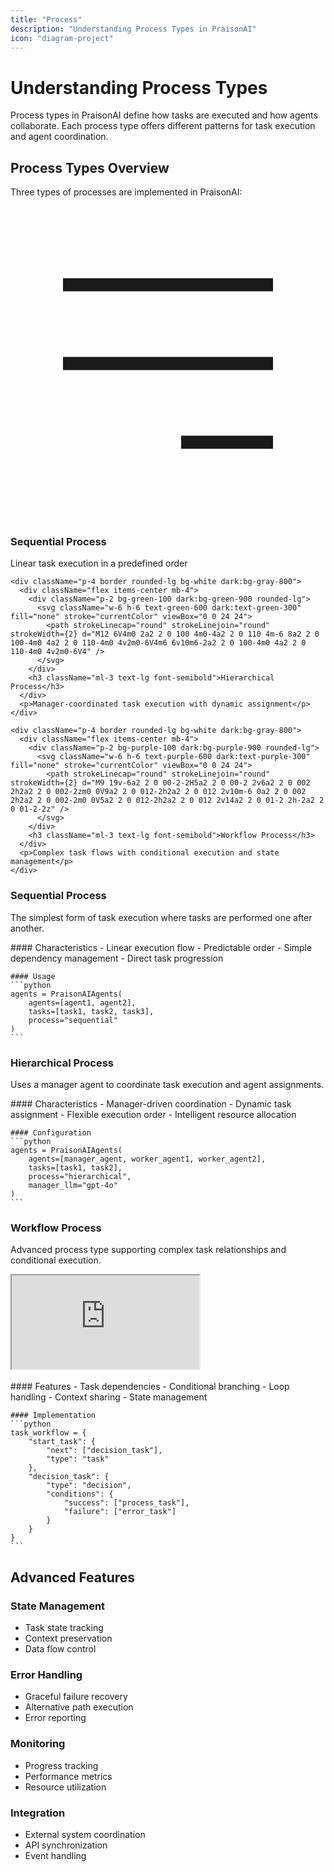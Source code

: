 ```yaml
---
title: "Process"
description: "Understanding Process Types in PraisonAI"
icon: "diagram-project"
---
```


# Understanding Process Types

Process types in PraisonAI define how tasks are executed and how agents collaborate. Each process type offers different patterns for task execution and agent coordination.

## Process Types Overview

Three types of processes are implemented in PraisonAI:

<Frame>
  <div className="grid grid-cols-1 md:grid-cols-3 gap-4">
    <div className="p-4 border rounded-lg bg-white dark:bg-gray-800">
      <div className="flex items-center mb-4">
        <div className="p-2 bg-blue-100 dark:bg-blue-900 rounded-lg">
          <svg className="w-6 h-6 text-blue-600 dark:text-blue-300" fill="none" stroke="currentColor" viewBox="0 0 24 24">
            <path strokeLinecap="round" strokeLinejoin="round" strokeWidth={2} d="M4 6h16M4 12h16m-7 6h7" />
          </svg>
        </div>
        <h3 className="ml-3 text-lg font-semibold">Sequential Process</h3>
      </div>
      <p>Linear task execution in a predefined order</p>
    </div>

    <div className="p-4 border rounded-lg bg-white dark:bg-gray-800">
      <div className="flex items-center mb-4">
        <div className="p-2 bg-green-100 dark:bg-green-900 rounded-lg">
          <svg className="w-6 h-6 text-green-600 dark:text-green-300" fill="none" stroke="currentColor" viewBox="0 0 24 24">
            <path strokeLinecap="round" strokeLinejoin="round" strokeWidth={2} d="M12 6V4m0 2a2 2 0 100 4m0-4a2 2 0 110 4m-6 8a2 2 0 100-4m0 4a2 2 0 110-4m0 4v2m0-6V4m6 6v10m6-2a2 2 0 100-4m0 4a2 2 0 110-4m0 4v2m0-6V4" />
          </svg>
        </div>
        <h3 className="ml-3 text-lg font-semibold">Hierarchical Process</h3>
      </div>
      <p>Manager-coordinated task execution with dynamic assignment</p>
    </div>

    <div className="p-4 border rounded-lg bg-white dark:bg-gray-800">
      <div className="flex items-center mb-4">
        <div className="p-2 bg-purple-100 dark:bg-purple-900 rounded-lg">
          <svg className="w-6 h-6 text-purple-600 dark:text-purple-300" fill="none" stroke="currentColor" viewBox="0 0 24 24">
            <path strokeLinecap="round" strokeLinejoin="round" strokeWidth={2} d="M9 19v-6a2 2 0 00-2-2H5a2 2 0 00-2 2v6a2 2 0 002 2h2a2 2 0 002-2zm0 0V9a2 2 0 012-2h2a2 2 0 012 2v10m-6 0a2 2 0 002 2h2a2 2 0 002-2m0 0V5a2 2 0 012-2h2a2 2 0 012 2v14a2 2 0 01-2 2h-2a2 2 0 01-2-2z" />
          </svg>
        </div>
        <h3 className="ml-3 text-lg font-semibold">Workflow Process</h3>
      </div>
      <p>Complex task flows with conditional execution and state management</p>
    </div>
  </div>
</Frame>

### Sequential Process
The simplest form of task execution where tasks are performed one after another.

<Frame>
  <div className="p-4 bg-white dark:bg-gray-800 rounded-lg">
    #### Characteristics
    - Linear execution flow
    - Predictable order
    - Simple dependency management
    - Direct task progression

    #### Usage
    ```python
    agents = PraisonAIAgents(
        agents=[agent1, agent2],
        tasks=[task1, task2, task3],
        process="sequential"
    )
    ```
  </div>
</Frame>

### Hierarchical Process
Uses a manager agent to coordinate task execution and agent assignments.

<Frame>
  <div className="p-4 bg-white dark:bg-gray-800 rounded-lg">
    #### Characteristics
    - Manager-driven coordination
    - Dynamic task assignment
    - Flexible execution order
    - Intelligent resource allocation

    #### Configuration
    ```python
    agents = PraisonAIAgents(
        agents=[manager_agent, worker_agent1, worker_agent2],
        tasks=[task1, task2],
        process="hierarchical",
        manager_llm="gpt-4o"
    )
    ```
  </div>
</Frame>

### Workflow Process
Advanced process type supporting complex task relationships and conditional execution.

<div className="relative w-full aspect-video">
  <iframe
    className="absolute top-0 left-0 w-full h-full"
    src="https://www.youtube.com/embed/yWTH44QPl2A"
    title="YouTube video player"
    allow="accelerometer; autoplay; clipboard-write; encrypted-media; gyroscope; picture-in-picture"
    allowFullScreen
  ></iframe>
</div>
<br />


<Frame>
  <div className="p-4 bg-white dark:bg-gray-800 rounded-lg">
    #### Features
    - Task dependencies
    - Conditional branching
    - Loop handling
    - Context sharing
    - State management

    #### Implementation
    ```python
    task_workflow = {
        "start_task": {
            "next": ["decision_task"],
            "type": "task"
        },
        "decision_task": {
            "type": "decision",
            "conditions": {
                "success": ["process_task"],
                "failure": ["error_task"]
            }
        }
    }
    ```
  </div>
</Frame>

## Advanced Features

### State Management
- Task state tracking
- Context preservation
- Data flow control

### Error Handling
- Graceful failure recovery
- Alternative path execution
- Error reporting

### Monitoring
- Progress tracking
- Performance metrics
- Resource utilization

### Integration
- External system coordination
- API synchronization
- Event handling 